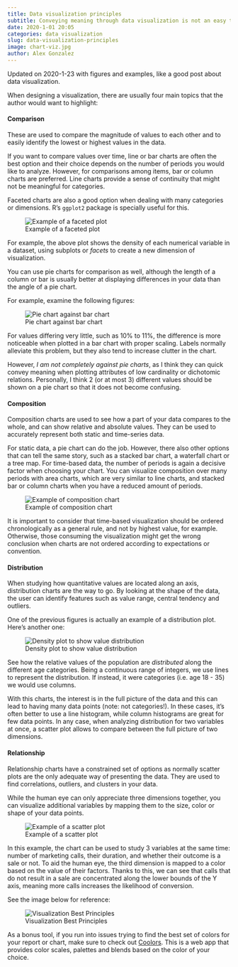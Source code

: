 ---
title: Data visualization principles
subtitle: Conveying meaning through data visualization is not an easy task. Here is how you might get started.
date: 2020-1-01 20:05
categories: data visualization
slug: data-visualization-principles
image: chart-viz.jpg
author: Alex Gonzalez
---

::: {.callout-note}
Updated on 2020-1-23 with figures and examples, like a good post about data visualization.
:::

When designing a visualization, there are usually four main topics that the author would want to highlight:

#### Comparison

These are used to compare the magnitude of values to each other and to easily identify the lowest or highest values in the data.

If you want to compare values over time, line or bar charts are often the best option and their choice depends on the number of periods you would like to analyze.
However, for comparisons among items, bar or column charts are preferred. Line charts provide a sense of continuity that might not be meaningful for categories.

Faceted charts are also a good option when dealing with many categories or dimensions. R's `ggplot2` package is specially useful for this.

![Example of a faceted plot](./facet-plot.png)

For example, the above plot shows the density of each numerical variable in a dataset, using subplots or _facets_ to create a new dimension of visualization.

You can use pie charts for comparison as well, although the length of a column or bar is usually better at displaying differences in your data than the angle of a pie chart.

For example, examine the following figures:

![Pie chart against bar chart](./pie-bar-chart.png)

For values differing very little, such as 10% to 11%, the difference is more noticeable when plotted in a bar chart with proper scaling. Labels normally alleviate this problem, but they also tend to increase clutter in the chart.

However, _I am not completely against pie charts_, as I think they can quick convey meaning when plotting attributes of low cardinality or dichotomic relations. Personally, I think 2 (or at most 3) different values should be shown on a pie chart so that it does not become confusing.  

#### Composition

Composition charts are used to see how a part of your data compares to the whole, and can show relative and absolute values. They can be used to accurately represent both static and time-series data.

For static data, a pie chart can do the job. However, there also other options that can tell the same story, such as a stacked bar chart, a waterfall chart or a tree map.
For time-based data, the number of periods is again a decisive factor when choosing your chart. You can visualize composition over many periods with area charts, which are very similar to line charts, and stacked bar or column charts when you have a reduced amount of periods.

![Example of composition chart](./stacked-bar.png)  

It is important to consider that time-based visualization should be ordered chronologically as a general rule, and not by highest value, for example. Otherwise, those consuming the visualization might get the wrong conclusion when charts are not ordered according to expectations or convention.

#### Distribution

When studying how quantitative values are located along an axis, distribution charts are the way to go. By looking at the shape of the data, the user can identify features such as value range, central tendency and outliers.

One of the previous figures is actually an example of a distribution plot. Here's another one:

![Density plot to show value distribution](./density.png)

See how the relative values of the population are _distributed_ along the different age categories. Being a continuous range of integers, we use lines to represent the distribution. If instead, it were categories (i.e. age 18 - 35) we would use columns.

With this charts, the interest is in the full picture of the data and this can lead to having many data points (note: not categories!). In these cases, it's often better to use a line histogram, while column histograms are great for few data points.
In any case, when analyzing distribution for two variables at once, a scatter plot allows to compare between the full picture of two dimensions.

#### Relationship

Relationship charts have a constrained set of options as normally scatter plots are the only adequate way of presenting the data. They are used to find correlations, outliers, and clusters in your data.

While the human eye can only appreciate three dimensions together, you can visualize additional variables by mapping them to the size, color or shape of your data points.

![Example of a scatter plot](./scatter-plot.png)

In this example, the chart can be used to study 3 variables at the same time: number of marketing calls, their duration, and whether their outcome is a sale or not. To aid the human eye, the third dimension is mapped to a color based on the value of their factors.
Thanks to this, we can see that calls that do not result in a sale are concentrated along the lower bounds of the Y axis, meaning more calls increases the likelihood of conversion.


See the image below for reference:

![Visualization Best Principles](./chart-viz.jpg)

::: {.callout-tip}
As a bonus tool, if you run into issues trying to find the best set of colors for your report or chart, make sure to check out [Coolors](https://coolors.co/). This is a web app that provides color scales, palettes and blends based on the color of your choice.
:::